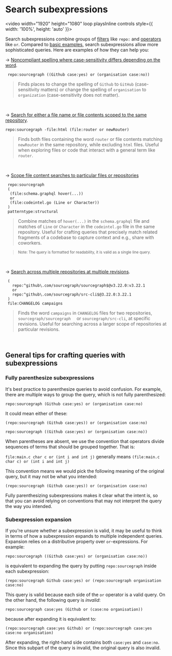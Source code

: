 # Search subexpressions

<video width="1920" height="1080" loop playsInline controls style={{ width: '100%', height: 'auto' }}>
  <source src="https://storage.googleapis.com/sourcegraph-assets/search-subexpressions/case-dark.mp4" type="video/mp4"/>
</video>

Search subexpressions combine groups of
[filters](../reference/queries.md#keywords-all-searches) like `repo:` and
[operators](../reference/queries.md#boolean-operators) like `or`. Compared to [basic examples](examples.md), search subexpressions allow more sophisticated queries.
Here are examples of how they can help you:

→ [Noncompliant spelling where case-sensitivity differs depending on the word](https://sourcegraph.com/search?q=repo:%5Egithub%5C.com/sourcegraph/sourcegraph%24+%28%28Github+case:yes%29+or+%28organisation+case:no%29%29&patternType=literal).

```sgquery
 repo:sourcegraph ((Github case:yes) or (organisation case:no))
```

> Finds places to change the spelling of `Github` to `GitHub` (case-sensitivity matters) or
  change the spelling of `organisation` to `organization` (case-sensitivity does not matter).

<br/>

→ [Search for either a file name or file contents scoped to the same repository](https://sourcegraph.com/search?q=repo:%5Egithub%5C.com/sourcegraph/sourcegraph%24+-file:html+%28file:router+or+newRouter%29&patternType=literal).

```sgquery
repo:sourcegraph -file:html (file:router or newRouter)
```
> Finds both files containing the word `router` or file contents matching `newRouter` in the same repository, while excluding `html` files. Useful when exploring files or code that interact with a general term like `router`.

<br/>

→ [Scope file content searches to particular files or repositories](https://sourcegraph.com/search?q=+repo:sourcegraph+%28%28file:schema%5C.graphql+hover%28...%29%29+or+%28file:codeintel%5C.go+%28Line+or+Character%29%29%29&patternType=structural)


```sgquery
 repo:sourcegraph
 (
  (file:schema.graphql hover(...))
  or
  (file:codeintel.go (Line or Character))
 )
 patterntype:structural
```

> Combine matches of `hover(...)` in the `schema.graphql` file and matches of
 `Line` or `Character` in the `codeintel.go` file in the same repository. Useful
 for crafting queries that precisely match related fragments of a codebase to
 capture context and e.g., share with coworkers.

> <sup>Note: The query is formatted for readability, it is valid as a single line query.</sup>


<br/>


→ [Search across multiple repositories at multiple revisions](https://sourcegraph.com/search?q=%28repo:%5Egithub%5C.com/sourcegraph/sourcegraph%24%40v3.22.0:v3.22.1+or+repo:%5Egithub%5C.com/sourcegraph/src-cli%24%403.22.0:3.22.1%29+file:CHANGELOG+campaigns&patternType=literal).

```sgquery
 (
   repo:^github\.com/sourcegraph/sourcegraph$@v3.22.0:v3.22.1
   or
   repo:^github\.com/sourcegraph/src-cli$@3.22.0:3.22.1
 )
 file:CHANGELOG campaigns
```

> Finds the word `campaigns` in `CHANGELOG` files for two repositories, `sourcegraph/sourcegraph  ` or `sourcegraph/src-cli`, at specific revisions. Useful for searching across a larger scope of repositories at particular revisions.

<br/>

## General tips for crafting queries with subexpressions

### Fully parenthesize subexpressions

It's best practice to parenthesize
queries to avoid confusion. For example, there are multiple ways to group the
query, which is not fully parenthesized:

```sgquery
repo:sourcegraph (Github case:yes) or (organisation case:no)
```

It could mean either of these:

```sgquery
(repo:sourcegraph (Github case:yes)) or (organisation case:no)
```

```sgquery
repo:sourcegraph ((Github case:yes) or (organisation case:no))
```

When parentheses are absent, we use the convention that operators divide
sequences of terms that should be grouped together. That is:

`file:main.c char c or (int i and int j)` generally means `(file:main.c char c) or (int i and int
j)`

This convention means we would pick the following meaning of the original query,
but it may not be what you intended:

```sgquery
(repo:sourcegraph (Github case:yes)) or (organisation case:no)
```

Fully parenthesizing subexpressions makes it clear what the intent is, so that
you can avoid relying on conventions that may not interpret the query the way
you intended.


### Subexpression expansion

If you're unsure whether a subexpression is valid, it may be useful to think in
terms of how a subexpression expands to multiple independent queries. Expansion
relies on a distributive property over `or`-expressions. For example:

```sgquery
repo:sourcegraph ((Github case:yes) or (organisation case:no))
```

is equivalent to expanding the query by putting `repo:sourcegraph` inside each
subexpression:

```sgquery
(repo:sourcegraph Github case:yes) or (repo:sourcegraph organisation case:no)
```

This query is valid because each side of the `or` operator is a valid query. On the other hand, the following query is _invalid_:

```sgquery
repo:sourcegraph case:yes (Github or (case:no organisation))
```

because after expanding it is equivalent to:

```sgquery
(repo:sourcegraph case:yes Github) or (repo:sourcegraph case:yes case:no organisation)
```

After expanding, the right-hand side contains both `case:yes` and `case:no`.
Since this subpart of the query is invalid, the original query is also invalid.
